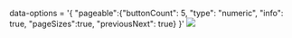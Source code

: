 


<Meta title="Grid/Generic Configurations/Pagination" component={grid} />

 data-options = '&#123; "pageable":{"buttonCount": 5, "type": "numeric", "info": true, "pageSizes":true, "previousNext": true} &#125;'
<img src={imgUrl} className="grid-img"/>

